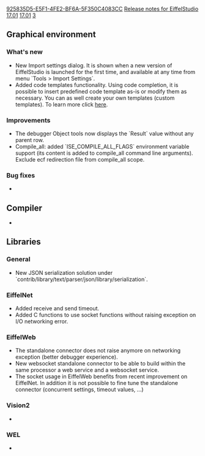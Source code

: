 [[Property:uuid|925835D5-E5F1-4FE2-BF6A-5F350C4083CC]]
[[Property:title|Release notes for EiffelStudio 17.01]]
[[Property:link_title|17.01]]
[[Property:weight|3]]

{{UnderConstruction|This page is under construction.}}

==Graphical environment==
===What's new===
* New Import settings dialog. It is shown when a new version of EiffelStudio is launched for the first time, and available at any time from menu `Tools > Import Settings`.
* Added code templates functionality. Using code completion, it is possible to insert predefined code template as-is or modify them as necessary. You can as well create your own templates (custom templates). To learn more click [https://www.eiffel.org/doc/eiffelstudio/Code%20Templates here].

===Improvements===
* The debugger Object tools now displays the `Result` value without any parent row.
* Compile_all: added `ISE_COMPILE_ALL_FLAGS` environment variable support (its content is added to compile_all command line arguments). Exclude ecf redirection file from compile_all scope.


===Bug fixes===
* 

==Compiler==
* 

==Libraries==
===General===
* New JSON serialization solution under `contrib/library/text/parser/json/library/serialization`.

===EiffelNet===
* Added receive and send timeout.
* Added C functions to use socket functions without raising exception on I/O networking error.

===EiffelWeb===
* The standalone connector does not raise anymore on networking exception (better debugger experience).
* New websocket standalone connector to be able to build within the same processor a web service and a websocket service.
* The socket usage in EiffelWeb benefits from recent improvement on EiffelNet. In addition it is not possible to fine tune the standalone connector (concurrent settings, timeout values, ...)

===Vision2===
* 

===WEL===
* 